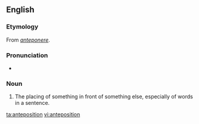 ==English==

===Etymology===
From {{etyl|la|en}} ''[[anteponere]]''.

===Pronunciation===
* {{IPA|/æntɪpəˈzɪʃən/}}

===Noun===
{{en-noun}}

# {{context|rare}} The placing of something in front of something else, especially of words in a sentence.

[[ta:anteposition]]
[[vi:anteposition]]